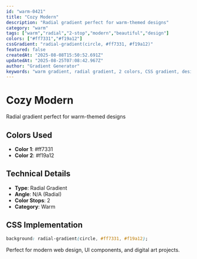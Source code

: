 ```yaml
---
id: "warm-0421"
title: "Cozy Modern"
description: "Radial gradient perfect for warm-themed designs"
category: "warm"
tags: ["warm","radial","2-stop","modern","beautiful","design"]
colors: ["#ff7331","#f19a12"]
cssGradient: "radial-gradient(circle, #ff7331, #f19a12)"
featured: false
createdAt: "2025-08-08T15:50:52.691Z"
updatedAt: "2025-08-25T07:08:42.967Z"
author: "Gradient Generator"
keywords: "warm gradient, radial gradient, 2 colors, CSS gradient, design, #ff7331, #f19a12"
---
```


# Cozy Modern

Radial gradient perfect for warm-themed designs

## Colors Used
- **Color 1**: #ff7331
- **Color 2**: #f19a12

## Technical Details
- **Type**: Radial Gradient
- **Angle**: N/A (Radial)
- **Color Stops**: 2
- **Category**: Warm

## CSS Implementation
```css
background: radial-gradient(circle, #ff7331, #f19a12);
```

Perfect for modern web design, UI components, and digital art projects.
